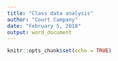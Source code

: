 ```yaml
---
title: "Class data analysis"
author: "Court Campany"
date: "February 5, 2018"
output: word_document
---
```


```r
knitr::opts_chunk$set(echo = TRUE)
```

